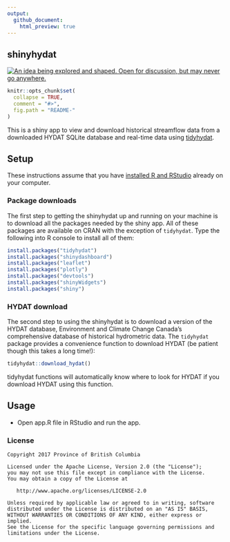 ```yaml
---
output: 
  github_document:
    html_preview: true
---
```


<!-- README.md is generated from README.Rmd. Please edit that file -->

## shinyhydat

<div id="devex-badge"><a rel="Inspiration" href="https://github.com/BCDevExchange/docs/blob/master/discussion/projectstates.md"><img alt="An idea being explored and shaped. Open for discussion, but may never go anywhere." style="border-width:0" src="https://assets.bcdevexchange.org/images/badges/inspiration.svg" title="An idea being explored and shaped. Open for discussion, but may never go anywhere." /></a></div>

```r
knitr::opts_chunk$set(
  collapse = TRUE,
  comment = "#>",
  fig.path = "README-"
)
```



This is a shiny app to view and download historical streamflow data from a downloaded HYDAT SQLite database and real-time data using [tidyhydat](https://github.com/ropensci/tidyhydat).

## Setup
These instructions assume that you have [installed R and RStudio](https://github.com/bcgov/bcgov-data-science-resources/wiki/Installing-R-&-RStudio) already on your computer.

### Package downloads
The first step to getting the shinyhydat up and running on your machine is to download all the packages needed by the shiny app. All of these packages are available on CRAN with the exception of `tidyhydat`. Type the following into R console to install all of them:
```r
install.packages("tidyhydat")
install.packages("shinydashboard")
install.packages("leaflet")
install.packages("plotly")
install.packages("devtools")
install.packages("shinyWidgets")
install.packages("shiny")

```

### HYDAT download
The second step to using the shinyhydat is to download a version of the HYDAT database, Environment and Climate Change Canada's comprehensive database of historical hydrometric data. The `tidyhydat` package provides a convenience function to download HYDAT (be patient though this takes a long time!):
```r
tidyhydat::download_hydat()
```

tidyhydat functions will automatically know where to look for HYDAT if you download HYDAT using this function.

## Usage

- Open app.R file in RStudio and run the app.


### License

    Copyright 2017 Province of British Columbia

    Licensed under the Apache License, Version 2.0 (the "License");
    you may not use this file except in compliance with the License.
    You may obtain a copy of the License at 

       http://www.apache.org/licenses/LICENSE-2.0

    Unless required by applicable law or agreed to in writing, software
    distributed under the License is distributed on an "AS IS" BASIS,
    WITHOUT WARRANTIES OR CONDITIONS OF ANY KIND, either express or implied.
    See the License for the specific language governing permissions and
    limitations under the License.
